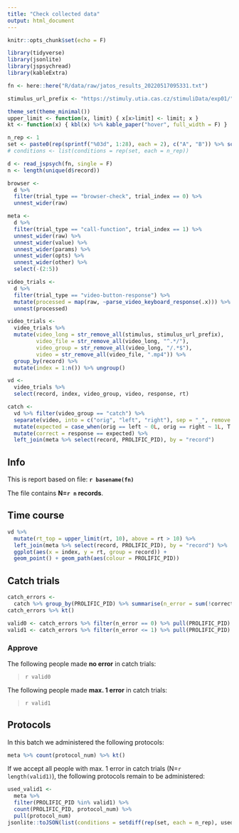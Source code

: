 ```yaml
---
title: "Check collected data"
output: html_document
---
```


```r
knitr::opts_chunk$set(echo = F)

library(tidyverse)
library(jsonlite)
library(jspsychread)
library(kableExtra)

fn <- here::here("R/data/raw/jatos_results_20220517095331.txt")

stimulus_url_prefix <- "https://stimuly.utia.cas.cz/stimuliData/exp01/"

theme_set(theme_minimal())
upper_limit <- function(x, limit) { x[x>limit] <- limit; x }
kt <- function(x) { kbl(x) %>% kable_paper("hover", full_width = F) }
```

```r
n_rep <- 1
set <- paste0(rep(sprintf("%03d", 1:28), each = 2), c("A", "B")) %>% sort()
# conditions <- list(conditions = rep(set, each = n_rep))
```

```r
d <- read_jspsych(fn, single = F)
n <- length(unique(d$record))

browser <-
  d %>% 
  filter(trial_type == "browser-check", trial_index == 0) %>% 
  unnest_wider(raw)

meta <- 
  d %>% 
  filter(trial_type == "call-function", trial_index == 1) %>% 
  unnest_wider(raw) %>% 
  unnest_wider(value) %>% 
  unnest_wider(params) %>% 
  unnest_wider(opts) %>% 
  unnest_wider(other) %>% 
  select(-(2:5))

video_trials <-
  d %>% 
  filter(trial_type == "video-button-response") %>% 
  mutate(processed = map(raw, ~parse_video_keyboard_response(.x))) %>% 
  unnest(processed)

video_trials <- 
  video_trials %>% 
  mutate(video_long = str_remove_all(stimulus, stimulus_url_prefix),
         video_file = str_remove_all(video_long, "^.*/"),
         video_group = str_remove_all(video_long, "/.*$"), 
         video = str_remove_all(video_file, ".mp4")) %>% 
  group_by(record) %>% 
  mutate(index = 1:n()) %>% ungroup()

vd <- 
  video_trials %>% 
  select(record, index, video_group, video, response, rt)

catch <-
  vd %>% filter(video_group == "catch") %>% 
  separate(video, into = c("orig", "left", "right"), sep = "_", remove = F) %>% 
  mutate(expected = case_when(orig == left ~ 0L, orig == right ~ 1L, T ~ NA_integer_)) %>% 
  mutate(correct = response == expected) %>% 
  left_join(meta %>% select(record, PROLIFIC_PID), by = "record")
```

## Info

This is report based on file: **`r basename(fn)`**

The file contains **N=`r n` records**.

## Time course

```r
vd %>% 
  mutate(rt_top = upper_limit(rt, 10), above = rt > 10) %>% 
  left_join(meta %>% select(record, PROLIFIC_PID), by = "record") %>% 
  ggplot(aes(x = index, y = rt, group = record)) + 
  geom_point() + geom_path(aes(colour = PROLIFIC_PID))
```

## Catch trials

```r
catch_errors <-
  catch %>% group_by(PROLIFIC_PID) %>% summarise(n_error = sum(!correct))
catch_errors %>% kt()

valid0 <- catch_errors %>% filter(n_error == 0) %>% pull(PROLIFIC_PID)
valid1 <- catch_errors %>% filter(n_error <= 1) %>% pull(PROLIFIC_PID)
```

### Approve

The following people made **no error** in catch trials:

> `r valid0` 

The following people made **max. 1 error** in catch trials:

> `r valid1` 

## Protocols

In this batch we administered the following protocols:

```r
meta %>% count(protocol_num) %>% kt()
```

If we accept all people with max. 1 error in catch trials (N=`r length(valid1)`),
the following protocols remain to be administered:

```r
used_valid1 <- 
  meta %>% 
  filter(PROLIFIC_PID %in% valid1) %>% 
  count(PROLIFIC_PID, protocol_num) %>% 
  pull(protocol_num)
jsonlite::toJSON(list(conditions = setdiff(rep(set, each = n_rep), used_valid1)))
```


